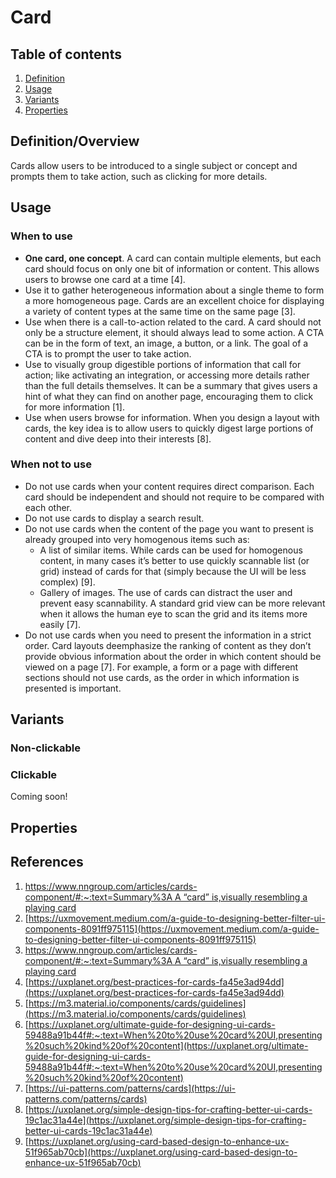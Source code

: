 
# Card

## Table of contents
1. [Definition](#definition)
2. [Usage](#usage)
3. [Variants](#variants)
4. [Properties](#properties)

<Meta of={CardStories} />

## Definition/Overview
Cards allow users to be introduced to a single subject or concept and prompts them to take action, such as clicking for
more details.
<Canvas of={CardStories.NonClickable} />

## Usage

### When to use
- **One card, one concept**. A card can contain multiple elements, but each card should focus on only one bit of
  information or content. This allows users to browse one card at a time [4].
- Use it to gather heterogeneous information about a single theme to form a more homogeneous page. Cards are an
  excellent choice for displaying a variety of content types at the same time on the same page [3].
- Use when there is a call-to-action related to the card. A card should not only be a structure element, it should
  always lead to some action. A CTA can be in the form of text, an image, a button, or a link. The goal of a CTA is
  to prompt the user to take action.
- Use to visually group digestible portions of information that call for action; like activating an integration, or
  accessing more details rather than the full details themselves. It can be a summary that gives users a hint of what
  they can find on another page, encouraging them to click for more information [1].
- Use when users browse for information. When you design a layout with cards, the key idea is to allow users to
  quickly digest large portions of content and dive deep into their interests [8].

### When not to use
- Do not use cards when your content requires direct comparison. Each card should be independent and should not
  require to be compared with each other.
- Do not use cards to display a search result.
- Do not use cards when the content of the page you want to present is already grouped into very homogenous items
  such as:
    - A list of similar items. While cards can be used for homogenous content, in many cases it’s better to use
      quickly scannable list (or grid) instead of cards for that (simply because the UI will be less complex) [9].
    - Gallery of images. The use of cards can distract the user and prevent easy scannability. A standard grid view
      can be more relevant when it allows the human eye to scan the grid and its items more easily [7].
- Do not use cards when you need to present the information in a strict order. Card layouts deemphasize the ranking
  of content as they don’t provide obvious information about the order in which content should be viewed on a page [7].
  For example, a form or a page with different sections should not use cards, as the order in which information is
  presented is important.

## Variants
### Non-clickable
<Canvas of={CardStories.NonClickable} />

### Clickable
Coming soon!

## Properties
<ArgTypes of={Card} />

## References
1. [https://www.nngroup.com/articles/cards-component/#:~:text=Summary%3A A “card” is,visually resembling a playing card](https://www.nngroup.com/articles/cards-component/#:~:text=Summary%3A%20A%20%E2%80%9Ccard%E2%80%9D%20is,visually%20resembling%20a%20playing%20card)
2. [https://uxmovement.medium.com/a-guide-to-designing-better-filter-ui-components-8091ff975115](https://uxmovement.medium.com/a-guide-to-designing-better-filter-ui-components-8091ff975115)
3. [https://www.nngroup.com/articles/cards-component/#:~:text=Summary%3A A “card” is,visually resembling a playing card](https://www.nngroup.com/articles/cards-component/#:~:text=Summary%3A%20A%20%E2%80%9Ccard%E2%80%9D%20is,visually%20resembling%20a%20playing%20card)
4. [https://uxplanet.org/best-practices-for-cards-fa45e3ad94dd](https://uxplanet.org/best-practices-for-cards-fa45e3ad94dd)
5. [https://m3.material.io/components/cards/guidelines](https://m3.material.io/components/cards/guidelines)
6. [https://uxplanet.org/ultimate-guide-for-designing-ui-cards-59488a91b44f#:~:text=When%20to%20use%20card%20UI,presenting%20such%20kind%20of%20content](https://uxplanet.org/ultimate-guide-for-designing-ui-cards-59488a91b44f#:~:text=When%20to%20use%20card%20UI,presenting%20such%20kind%20of%20content)
7. [https://ui-patterns.com/patterns/cards](https://ui-patterns.com/patterns/cards)
8. [https://uxplanet.org/simple-design-tips-for-crafting-better-ui-cards-19c1ac31a44e](https://uxplanet.org/simple-design-tips-for-crafting-better-ui-cards-19c1ac31a44e)
9. [https://uxplanet.org/using-card-based-design-to-enhance-ux-51f965ab70cb](https://uxplanet.org/using-card-based-design-to-enhance-ux-51f965ab70cb)
